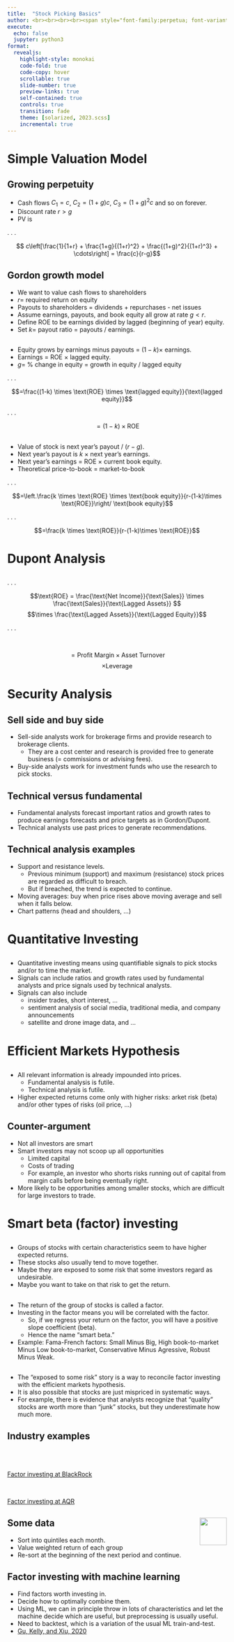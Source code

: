 ```yaml
---
title:  "Stock Picking Basics"
author: <br><br><br><br><span style="font-family:perpetua; font-variant:small-caps; color:#606060;">Kerry Back</span><br><br><img src="RiceBusiness-transparent-logo-sm.png"  height=80>
execute:
  echo: false
  jupyter: python3
format: 
  revealjs:
    highlight-style: monokai
    code-fold: true
    code-copy: hover
    scrollable: true
    slide-number: true
    preview-links: true
    self-contained: true
    controls: true
    transition: fade
    theme: [solarized, 2023.scss]
    incremental: true
---
```


# Simple Valuation Model {background-color="#657b83" color="#fdf6e3"}

## Growing perpetuity

- Cash flows $C_1 = c$, $C_2 = (1+g)c$, $C_3 = (1+g)^2c$ and so on forever.
- Discount rate $r>g$
- PV is

. . .

$$ c\left[\frac{1}{1+r} + \frac{1+g}{(1+r)^2} + \frac{(1+g)^2}{(1+r)^3} + \cdots\right] = \frac{c}{r-g}$$

## Gordon growth model

- We want to value cash flows to shareholders
- $r=$ required return on equity
- Payouts to shareholders = dividends + repurchases - net issues
- Assume earnings, payouts, and book equity all grow at rate $g<r$.
- Define ROE to be earnings divided by lagged (beginning of year) equity.
- Set $k =$ payout ratio $=$ payouts / earnings.


##

- Equity grows by earnings minus payouts = $(1-k) \times$ earnings.
- Earnings $=$ ROE $\times$ lagged equity.
- $g=$ % change in equity $=$ growth in equity / lagged equity

. . .

$$=\frac{(1-k) \times \text{ROE} \times \text{lagged equity}}{\text{lagged equity}}$$

. . .

$$= (1-k) \times \text{ROE}$$

##

- Value of stock is next year's payout / $(r-g)$.
- Next year's payout is $k$ $\times$ next year's earnings.
- Next year's earnings $=$ ROE $\times$ current book equity.
- Theoretical price-to-book $=$ market-to-book

. . .

$$=\left.\frac{k \times \text{ROE} \times \text{book equity}}{r-(1-k)\times \text{ROE}}\right/ \text{book equity}$$

. . .

$$=\frac{k \times \text{ROE}}{r-(1-k)\times \text{ROE}}$$


# Dupont Analysis {background-color="#657b83" color="#fdf6e3"}

## 

. . .

$$\text{ROE} = \frac{\text{Net Income}}{\text{Sales}} \times \frac{\text{Sales}}{\text{Lagged Assets}} $$
$$\times \frac{\text{Lagged Assets}}{\text{Lagged Equity}}$$

. . .

<br>

$$= \text{Profit Margin} \times \text{Asset Turnover}$$
$$ \times \text{Leverage}$$

# Security Analysis {background-color="#657b83" color="#fdf6e3"}

##  Sell side and buy side

- Sell-side analysts work for brokerage firms and provide research to brokerage clients.  
  - They are a cost center and research is provided free to generate business (= commissions or advising fees).
- Buy-side analysts work for investment funds who use the research to pick stocks.

## Technical versus fundamental

- Fundamental analysts forecast important ratios and growth rates to produce earnings forecasts and price targets as in Gordon/Dupont.
- Technical analysts use past prices to generate recommendations.

## Technical analysis examples

  - Support and resistance levels. 
    - Previous minimum (support) and maximum (resistance) stock prices are regarded as difficult to breach.  
    - But if breached, the trend is expected to continue.
  - Moving averages: buy when price rises above moving average and sell when it falls below.
  - Chart patterns (head and shoulders, ...)

# Quantitative Investing {background-color="#657b83" color="#fdf6e3"}

##

- Quantitative investing means using quantifiable signals to pick stocks and/or to time the market.
- Signals can include ratios and growth rates used by fundamental analysts and price signals used by technical analysts.
- Signals can also include 
  - insider trades, short interest, ...
  - sentiment analysis of social media, traditional media, and company announcements
  - satellite and drone image data, and ...


# Efficient Markets Hypothesis {background-color="#657b83" color="#fdf6e3"}

##

- All relevant information is already impounded into prices.
  - Fundamental analysis is futile.
  - Technical analysis is futile.
- Higher expected returns come only with higher risks: arket risk (beta) and/or other types of risks (oil price, ...)

## Counter-argument

- Not all investors are smart
- Smart investors may not scoop up all opportunities
  - Limited capital 
  - Costs of trading
  - For example, an investor who shorts risks running out of capital from margin calls before being eventually right.
- More likely to be opportunities among smaller stocks, which are difficult for large investors to trade.

# Smart beta (factor) investing {background-color="#657b83" color="#fdf6e3"}

##

- Groups of stocks with certain characteristics seem to have higher expected returns.
- These stocks also usually tend to move together.
- Maybe they are exposed to some risk that some investors regard as undesirable.
- Maybe you want to take on that risk to get the return.

## 
  
  - The return of the group of stocks is called a factor.
  - Investing in the factor means you will be correlated with the factor.
    - So, if we regress your return on the factor, you will have a positive slope coefficient (beta).
    - Hence the name "smart beta." 
  - Example: Fama-French factors: Small Minus Big, High book-to-market Minus Low book-to-market, Conservative Minus Agressive, Robust Minus Weak.

##

- The "exposed to some risk" story is a way to reconcile factor investing with the efficient markets hypothesis.
- It is also possible that stocks are just mispriced in systematic ways.
- For example, there is evidence that analysts recognize that "quality" stocks are worth more than "junk" stocks, but they underestimate how much more.

## Industry examples

<br><br>

[Factor investing at BlackRock](https://www.blackrock.com/us/individual/investment-ideas/what-is-factor-investing){.external target="_blank"}

<br>

[Factor investing at AQR](https://www.aqr.com/Learning-Center/Systematic-Equities/Systematic-Equities-A-Closer-Look?gclid=Cj0KCQiA_8OPBhDtARIsAKQu0gZS3uj9A0fdCN5eB_P-uUfY0VWr2uY9MW503bgPnO7DbQeVr2_WlxkaAlwhEALw_wcB){.external target="_blank"}

## Some data <a href=http://bbcx-investments.com/risk/geometric"><img src="images/Rice_Owl.jpg"  style="width:.65in;" align="right"></a>

- Sort into quintiles each month.
- Value weighted return of each group
- Re-sort at the beginning of the next period and continue.

## Factor investing with machine learning

- Find factors worth investing in.
- Decide how to optimally combine them.
- Using ML, we can in principle throw in lots of characteristics and let the machine decide which are useful, but preprocessing is usually useful.
- Need to backtest, which is a variation of the usual ML train-and-test.
- [Gu, Kelly, and Xiu, 2020](https://www.dropbox.com/s/mmg4del1r0g18li/Gu_Kelly_Xiu_RFS_2020%20Asset%20Pricing%20via%20Machine%20Learning.pdf?dl=1)
